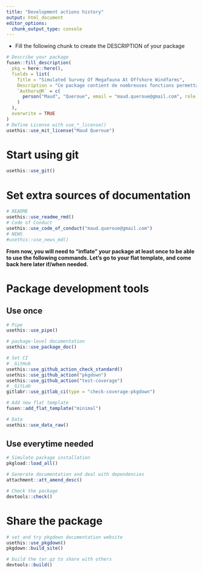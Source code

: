 ```yaml
---
title: "Development actions history"
output: html_document
editor_options: 
  chunk_output_type: console
---
```


- Fill the following chunk to create the DESCRIPTION of your package

```r
# Describe your package
fusen::fill_description(
  pkg = here::here(),
  fields = list(
    Title = "Simulated Survey Of Megafauna At Offshore Windfarms",
    Description = "Ce package contient de nombreuses fonctions permettant de simuler des données de suivis aérien. Ce package permet de simuler différentes abondance de population, différents échnatillonnages ainsi que de simuler différents méthodes de survols aériens.",
    `Authors@R` = c(
      person("Maud", "Queroue", email = "maud.queroue@gmail.com", role = c("aut", "cre"))
    )
  ),
  overwrite = TRUE
)
# Define License with use_*_license()
usethis::use_mit_license("Maud Queroue")
```

# Start using git

```r
usethis::use_git()
```

# Set extra sources of documentation

```r
# README
usethis::use_readme_rmd()
# Code of Conduct
usethis::use_code_of_conduct("maud.queroue@gmail.com")
# NEWS
#usethis::use_news_md()
```

**From now, you will need to "inflate" your package at least once to be able to use the following commands. Let's go to your flat template, and come back here later if/when needed.**


# Package development tools
## Use once

```r
# Pipe
usethis::use_pipe()

# package-level documentation
usethis::use_package_doc()

# Set CI
# _GitHub
usethis::use_github_action_check_standard()
usethis::use_github_action("pkgdown")
usethis::use_github_action("test-coverage")
# _GitLab
gitlabr::use_gitlab_ci(type = "check-coverage-pkgdown")

# Add new flat template
fusen::add_flat_template("minimal")

# Data
usethis::use_data_raw()
```

## Use everytime needed

```r
# Simulate package installation
pkgload::load_all()

# Generate documentation and deal with dependencies
attachment::att_amend_desc()

# Check the package
devtools::check()
```

# Share the package

```r
# set and try pkgdown documentation website
usethis::use_pkgdown()
pkgdown::build_site()

# build the tar.gz to share with others
devtools::build()
```

